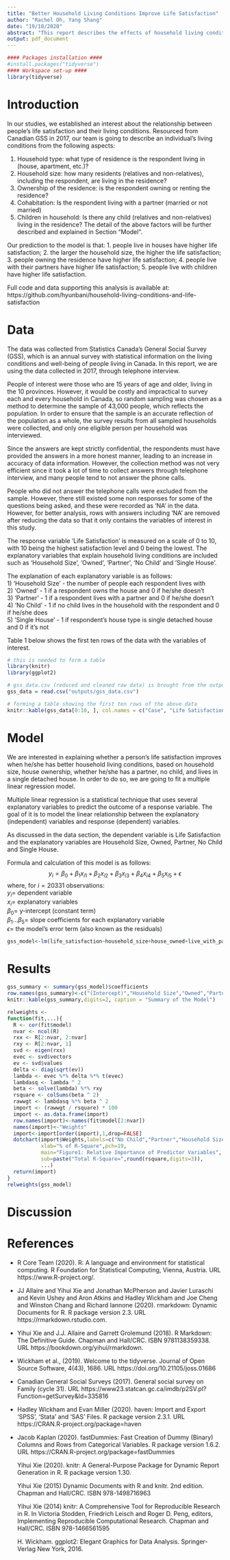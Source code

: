 ```yaml
---
title: "Better Household Living Conditions Improve Life Satisfaction"
author: "Rachel Oh, Yang Shang"
date: "19/10/2020"
abstract: "This report describes the effects of household living conditions on life satisfaction. It is found that better household living conditions do improve life satisfaction to a certain degree. These results are important as it is fundamental that people know what makes them satisfied with their lives because no human would wish to have an unsatisfying life."
output: pdf_document
---
```



```r
#### Packages installation ####
#install.packages("tidyverse")
#### Workspace set-up ####
library(tidyverse)
```

# Introduction

In our studies, we established an interest about the relationship between people's life satisfaction and their living conditions. Resourced from Canadian GSS in 2017, our team is going to describe an individual's living conditions from the following aspects:

1. Household type: what type of residence is the respondent living in (house, apartment, etc.)?
2. Household size: how many residents (relatives and non-relatives), including the respondent, are living in the residence?
3. Ownership of the residence: is the respondent owning or renting the residence?
4. Cohabitation: Is the respondent living with a partner (married or not married)
5. Children in household: Is there any child (relatives and non-relatives) living in the residence?
The detail of the above factors will be further described and explained in Section "Model".

Our prediction to the model is that: 1. people live in houses have higher life satisfaction; 2. the larger the household size, the higher the life satisfaction; 3. people owning the residence have higher life satisfaction; 4. people live with their partners have higher life satisfaction; 5. people live with children have higher life satisfaction.

Full code and data supporting this analysis is available at: https://github.com/hyunbani/household-living-conditions-and-life-satisfaction

# Data 

The data was collected from Statistics Canada's General Social Survey (GSS), which is an annual survey with statistical information on the living conditions and well-being of people living in Canada. In this report, we are using the data collected in 2017, through telephone interview. 

People of interest were those who are 15 years of age and older, living in the 10 provinces. However, it would be costly and impractical to survey each and every household in Canada, so random sampling was chosen as a method to determine the sample of 43,000 people, which reflects the population. In order to ensure that the sample is an accurate reflection of the population as a whole, the survey results from all sampled households were collected, and only one eligible person per household was interviewed.

Since the answers are kept strictly confidential, the respondents must have provided the answers in a more honest manner, leading to an increase in accuracy of data information. However, the collection method was not very efficient since it took a lot of time to collect answers through telephone interview, and many people tend to not answer the phone calls. 

People who did not answer the telephone calls were excluded from the sample. However, there still existed some non responses for some of the questions being asked, and these were recorded as 'NA' in the data. However, for better analysis, rows with answers including 'NA' are removed after reducing the data so that it only contains the variables of interest in this study.

The response variable 'Life Satisfaction' is measured on a scale of 0 to 10, with 10 being the highest satisfaction level and 0 being the lowest. The explanatory variables that explain household living conditions are included such as 'Household Size', 'Owned', 'Partner', 'No Child' and 'Single House'.

The explanation of each explanatory variable is as follows:\
1) 'Household Size' - the number of people each respondent lives with\
2) 'Owned' - 1 if a respondent owns the house and 0 if he/she doesn't\
3) 'Partner' - 1 if a respondent lives with a partner and 0 if he/she doesn't\
4) 'No Child' - 1 if no child lives in the household with the respondent and 0 if he/she does\
5) 'Single House' - 1 if respondent's house type is single detached house and 0 if it's not 

Table 1 below shows the first ten rows of the data with the variables of interest.

```r
# this is needed to form a table
library(knitr)
library(ggplot2)

# gss_data.csv (reduced and cleaned raw data) is brought from the outputs folder and was created in Data.R
gss_data = read.csv("outputs/gss_data.csv")

# forming a table showing the first ten rows of the above data
knitr::kable(gss_data[0:10, ], col.names = c("Case", "Life Satisfaction", "Household Size", "Owned", "Partner", "No Child", "Single House"), caption = "First 10 Rows of Raw Data")
```


# Model

We are interested in explaining whether a person's life satisfaction improves when he/she has better household living conditions, based on household size, house ownership, whether he/she has a partner, no child, and lives in a single detached house. In order to do so, we are going to fit a multiple linear regression model.

Multiple linear regression is a statistical technique that uses several explanatory variables to predict the outcome of a response variable. The goal of it is to model the linear relationship between the explanatory (independent) variables and response (dependent) variables.

As discussed in the data section, the dependent variable is Life Satisfaction and the explanatory variables are Household Size, Owned, Partner, No Child and Single House.

Formula and calculation of this model is as follows:
$$y_i=\beta_0+\beta_1{x_i}_1+\beta_2{x_i}_2+\beta_3{x_i}_3+\beta_4{x_i}_4+\beta_5{x_i}_5+\epsilon$$
where, for $i=20331$ observations:\
$y_i=$ dependent variable\
$x_i=$ explanatory variables\
$\beta_0=$ y-intercept (constant term)\
$\beta_1...\beta_5=$ slope coefficients for each explanatory variable\
$\epsilon=$ the model's error term (also known as the residuals)

```r
gss_model<-lm(life_satisfaction~household_size+house_owned+live_with_partner+no_child+house,data=gss_data)
```


# Results

```r
gss_summary <- summary(gss_model)$coefficients
row.names(gss_summary)<-c("(Intercept)","Household Size","Owned","Partner","No Child","Single House")
knitr::kable(gss_summary,digits=2, caption = "Summary of the Model")
```

```r
relweights <-
function(fit,...){                         
  R <- cor(fit$model)   
  nvar <- ncol(R)          
  rxx <- R[2:nvar, 2:nvar] 
  rxy <- R[2:nvar, 1]      
  svd <- eigen(rxx)        
  evec <- svd$vectors                           
  ev <- svd$values         
  delta <- diag(sqrt(ev))  
  lambda <- evec %*% delta %*% t(evec)        
  lambdasq <- lambda ^ 2   
  beta <- solve(lambda) %*% rxy           
  rsquare <- colSums(beta ^ 2)                   
  rawwgt <- lambdasq %*% beta ^ 2    
  import <- (rawwgt / rsquare) * 100 
  import <- as.data.frame(import)
  row.names(import)<-names(fit$model[2:nvar])
  names(import)<-"Weights"
  import<-import[order(import),1,drop=FALSE]
  dotchart(import$Weights,labels=c("No Child","Partner","Household Size","Single House","Owned"),
           xlab="% of R-Square",pch=19,
           main="Figure1: Relative Importance of Predictor Variables",
           sub=paste("Total R-Square=",round(rsquare,digits=3)),
           ...)
  return(import)
}
relweights(gss_model)
```


# Discussion


# References

- R Core Team (2020). R: A language and environment for statistical computing. R Foundation for
  Statistical Computing, Vienna, Austria. URL https://www.R-project.org/.
  
- JJ Allaire and Yihui Xie and Jonathan McPherson and Javier Luraschi and Kevin Ushey and Aron
  Atkins and Hadley Wickham and Joe Cheng and Winston Chang and Richard Iannone (2020). rmarkdown:
  Dynamic Documents for R. R package version 2.3. URL https://rmarkdown.rstudio.com.
  
- Yihui Xie and J.J. Allaire and Garrett Grolemund (2018). R Markdown: The Definitive Guide.
  Chapman and Hall/CRC. ISBN 9781138359338. URL https://bookdown.org/yihui/rmarkdown.
  
- Wickham et al., (2019). Welcome to the tidyverse. Journal of Open Source Software, 4(43), 1686. URL
  https://doi.org/10.21105/joss.01686

  
- Canadian General Social Surveys (2017). General social survey on Family (cycle 31). URL https://www23.statcan.gc.ca/imdb/p2SV.pl?Function=getSurvey&Id=335816

  
- Hadley Wickham and Evan Miller (2020). haven: Import and Export 'SPSS', 'Stata' and 'SAS' Files.
  R package version 2.3.1. URL https://CRAN.R-project.org/package=haven
  
- Jacob Kaplan (2020). fastDummies: Fast Creation of Dummy (Binary) Columns and Rows from
  Categorical Variables. R package version 1.6.2. URL https://CRAN.R-project.org/package=fastDummies
  
  Yihui Xie (2020). knitr: A General-Purpose Package for Dynamic Report Generation in R. R package
  version 1.30.

  Yihui Xie (2015) Dynamic Documents with R and knitr. 2nd edition. Chapman and Hall/CRC. ISBN
  978-1498716963

  Yihui Xie (2014) knitr: A Comprehensive Tool for Reproducible Research in R. In Victoria Stodden,
  Friedrich Leisch and Roger D. Peng, editors, Implementing Reproducible Computational Research.
  Chapman and Hall/CRC. ISBN 978-1466561595
  
  H. Wickham. ggplot2: Elegant Graphics for Data Analysis.
  Springer-Verlag New York, 2016.
